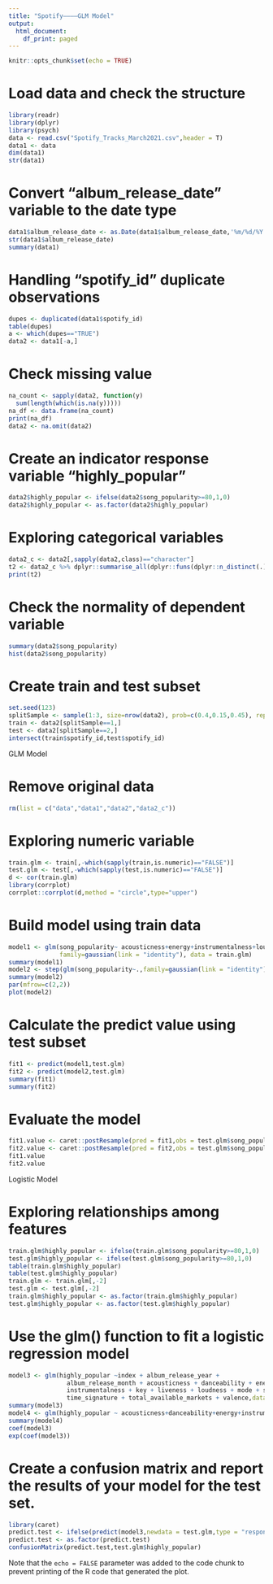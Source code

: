 ```yaml
---
title: "Spotify————GLM Model"
output:
  html_document:
    df_print: paged
---
```


```r
knitr::opts_chunk$set(echo = TRUE)
```


# Load data and check the structure

```r
library(readr)
library(dplyr)
library(psych)
data <- read.csv("Spotify_Tracks_March2021.csv",header = T)
data1 <- data
dim(data1)
str(data1)
```


# Convert "album_release_date" variable to the date type
```r
data1$album_release_date <- as.Date(data1$album_release_date,'%m/%d/%Y')
str(data1$album_release_date)
summary(data1)
```


# Handling "spotify_id" duplicate observations
```r
dupes <- duplicated(data1$spotify_id)
table(dupes)
a <- which(dupes=="TRUE")
data2 <- data1[-a,]
```


# Check missing value
```r
na_count <- sapply(data2, function(y)
  sum(length(which(is.na(y)))))
na_df <- data.frame(na_count)
print(na_df)
data2 <- na.omit(data2)
```


# Create an indicator response variable "highly_popular"
```r
data2$highly_popular <- ifelse(data2$song_popularity>=80,1,0)
data2$highly_popular <- as.factor(data2$highly_popular)
```


# Exploring categorical variables
```r
data2_c <- data2[,sapply(data2,class)=="character"]
t2 <- data2_c %>% dplyr::summarise_all(dplyr::funs(dplyr::n_distinct(.)))  
print(t2)
```


# Check the normality of dependent variable
```r
summary(data2$song_popularity)
hist(data2$song_popularity)
```


# Create train and test subset
```r
set.seed(123)
splitSample <- sample(1:3, size=nrow(data2), prob=c(0.4,0.15,0.45), replace = TRUE)
train <- data2[splitSample==1,]
test <- data2[splitSample==2,]
intersect(train$spotify_id,test$spotify_id)
```


######### GLM Model #################################
# Remove original data
```r
rm(list = c("data","data1","data2","data2_c"))
```


# Exploring numeric variable
```r
train.glm <- train[,-which(sapply(train,is.numeric)=="FALSE")]
test.glm <- test[,-which(sapply(test,is.numeric)=="FALSE")]
d <- cor(train.glm)
library(corrplot)
corrplot::corrplot(d,method = "circle",type="upper")
```


# Build model using train data
```r
model1 <- glm(song_popularity~ acousticness+energy+instrumentalness+loudness+speechiness+time_signature,
              family=gaussian(link = "identity"), data = train.glm)
summary(model1)
model2 <- step(glm(song_popularity~.,family=gaussian(link = "identity"),data = train.glm),trace = F)
summary(model2)
par(mfrow=c(2,2))
plot(model2)
```


# Calculate the predict value using test subset
```r
fit1 <- predict(model1,test.glm)
fit2 <- predict(model2,test.glm)
summary(fit1)
summary(fit2)
```


# Evaluate the model
```r
fit1.value <- caret::postResample(pred = fit1,obs = test.glm$song_popularity)
fit2.value <- caret::postResample(pred = fit2,obs = test.glm$song_popularity)
fit1.value
fit2.value
```



############# Logistic Model##############

# Exploring relationships among features
```r
train.glm$highly_popular <- ifelse(train.glm$song_popularity>=80,1,0)
test.glm$highly_popular <- ifelse(test.glm$song_popularity>=80,1,0)
table(train.glm$highly_popular)
table(test.glm$highly_popular)
train.glm <- train.glm[,-2]
test.glm <- test.glm[,-2]
train.glm$highly_popular <- as.factor(train.glm$highly_popular)
test.glm$highly_popular <- as.factor(test.glm$highly_popular)
```


# Use the glm() function to fit a logistic regression model
```r
model3 <- glm(highly_popular ~index + album_release_year + 
                album_release_month + acousticness + danceability + energy + 
                instrumentalness + key + liveness + loudness + mode + speechiness + 
                time_signature + total_available_markets + valence,data = train.glm,family = binomial(link = "logit"))
summary(model3)
model4 <- glm(highly_popular ~ acousticness+danceability+energy+instrumentalness+loudness+speechiness+total_available_markets,data = train.glm,family = binomial(link = "logit"))
summary(model4) 
coef(model3)
exp(coef(model3))
```


# Create a confusion matrix and report the results of your model for the test set.
```r
library(caret)
predict.test <- ifelse(predict(model3,newdata = test.glm,type = "response")>=0.5,"1","0")
predict.test <- as.factor(predict.test)
confusionMatrix(predict.test,test.glm$highly_popular)
```



Note that the `echo = FALSE` parameter was added to the code chunk to prevent printing of the R code that generated the plot.
